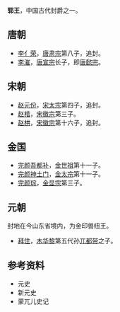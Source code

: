 '''郓王'''，中国古代封爵之一。
==唐朝==
*[[李荣_(郓王)|李亻荣]]，[[唐肃宗|唐肃宗]]第八子，追封。
*[[李漼|李漼]]，[[唐宣宗|唐宣宗]]长子，即[[唐懿宗|唐懿宗]]。
==宋朝==
*[[赵元份|赵元份]]，[[宋太宗|宋太宗]]第四子，追封。
*[[赵楷|赵楷]]，[[宋徽宗|宋徽宗]]第三子。
*[[赵栱|赵栱]]，[[宋徽宗|宋徽宗]]第十六子，追封。
==金国==
*[[完顏昂_(吾都補)|完颜吾都补]]，[[金世祖|金世祖]]第十一子。
*[[完颜神土门|完颜神土门]]，[[金太宗|金太宗]]第十一子。
*[[完颜琮|完颜琮]]，[[金显宗|金显宗]]第三子。
==元朝==
封地在今山东省境内，为金印兽纽王。
*[[拜住|拜住]]，[[木华黎|木华黎]]第五代孙[[兀都带|兀都带]]之子。
==参考资料==
*元史
*新元史
*蒙兀儿史记

{{Disambig|Y|Cat=二字中国王爵消歧义}}